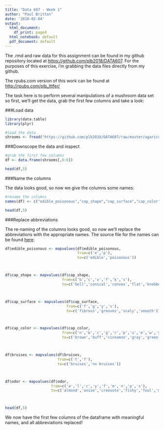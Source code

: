 ---
title: "Data 607 - Week 1"
author: "Paul Britton"
date: '2018-02-04'
output:
  html_document:
    df_print: paged
  html_notebook: default
  pdf_document: default
---

The .rmd and raw data for this assignment can be found in my github repository located at [https://github.com/plb2018/DATA607](https://github.com/plb2018/DATA607). For the purposes of this exercise, i'm grabbing the data files directly from my github.

The rpubs.com version of this work can be found at [http://rpubs.com/plb_lttfer/](https://github.com/plb2018/DATA607)


The task here is to perform several manipulations of a mushroom data set so first, we'll get the data, grab the first few columns and take a look:

###Load data

```{r load_data, results='hide'}
library(data.table)
library(plyr)

#load the data
shrooms <- fread("https://github.com/plb2018/DATA607/raw/master/agaricus-lepiota.data")

```

###Downscope the data and inspect

```{r downscope_data}

#grab the first few columns 
df <- data.frame(shrooms[,0:6])

head(df,5)

```



###Name the columns

The data looks good, so now we give the columns some names:

```{r name_cols}
#rename the columns
names(df) <- c("edible_poisonous","cap_shape","cap_surface","cap_color","bruises","odor")

head(df,5)

```


###Replace abbreviations

The re-naming of the columns looks good, so now we'll replace the abbreviations with the appropriate names.  The source file for the names can be found [here](https://github.com/plb2018/DATA607/raw/master/agaricus-lepiota.names):

```{r abbrv_to_names}

df$edible_poisonous <- mapvalues(df$edible_poisonous,
                                 from=c('e','p'),
                                 to=c('edible','poisonous'))



df$cap_shape <- mapvalues(df$cap_shape,
                          from=c('b','c','x','f','k','s'),
                          to=c('bell','conical','convex','flat','knobbed','sunken'))



df$cap_surface <- mapvalues(df$cap_surface,
                            from=c('f','g','y','s'),
                            to=c('fibrous','grooves','scaly','smooth'))



df$cap_color <- mapvalues(df$cap_color,
                          from=c('n','b','c','g','r','p','u','e','w','y'),
                          to=c('brown','buff','cinnamon','gray','green','pink','purple','red','white','yellow'))



df$bruises <- mapvalues(df$bruises,
                        from=c('t','f'), 
                        to=c('bruises','no bruises'))



df$odor <- mapvalues(df$odor,
                     from=c('a','l','c','y','f','m','n','p','s'),
                     to=c('almond','anise','creosote','fishy','foul','musty','none','pungent','spicy'))



head(df,5)

```

We now have the first few columns of the dataframe with meaningful names, and all abbreviations replaced!




